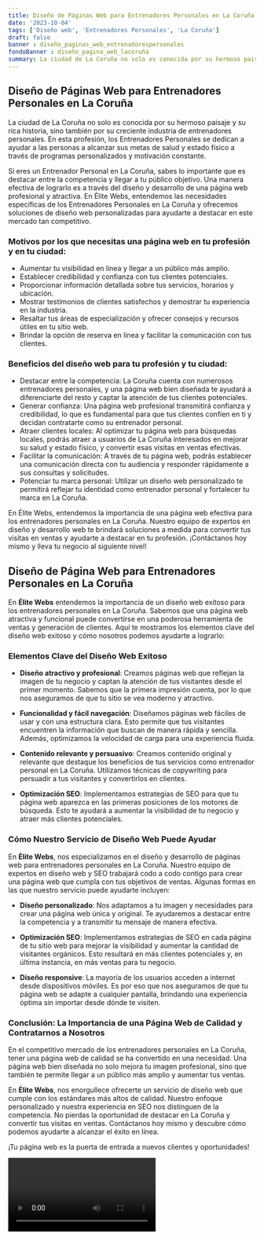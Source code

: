 ```yaml
---
title: Diseño de Páginas Web para Entrenadores Personales en La Coruña
date: '2023-10-04'
tags: ['Diseño web', 'Entrenadores Personales', 'La Coruña']
draft: false
banner : diseño_paginas_web_entrenadorespersonales
fondoBanner : diseño_pagina_web_lacoruña
summary: La ciudad de La Coruña no solo es conocida por su hermoso paisaje y su rica historia, sino también por su creciente industria de entrenadores personales. En esta profesión, los Entrenadores Personales se dedican a ayudar a las personas a alcanzar sus metas de salud y estado físico a través de programas personalizados y motivación constante.
---
```


## Diseño de Páginas Web para Entrenadores Personales en La Coruña

La ciudad de La Coruña no solo es conocida por su hermoso paisaje y su rica historia, sino también por su creciente industria de entrenadores personales. En esta profesión, los Entrenadores Personales se dedican a ayudar a las personas a alcanzar sus metas de salud y estado físico a través de programas personalizados y motivación constante.

Si eres un Entrenador Personal en La Coruña, sabes lo importante que es destacar entre la competencia y llegar a tu público objetivo. Una manera efectiva de lograrlo es a través del diseño y desarrollo de una página web profesional y atractiva. En Élite Webs, entendemos las necesidades específicas de los Entrenadores Personales en La Coruña y ofrecemos soluciones de diseño web personalizadas para ayudarte a destacar en este mercado tan competitivo.

### Motivos por los que necesitas una página web en tu profesión y en tu ciudad:
- Aumentar tu visibilidad en línea y llegar a un público más amplio.
- Establecer credibilidad y confianza con tus clientes potenciales.
- Proporcionar información detallada sobre tus servicios, horarios y ubicación.
- Mostrar testimonios de clientes satisfechos y demostrar tu experiencia en la industria.
- Resaltar tus áreas de especialización y ofrecer consejos y recursos útiles en tu sitio web.
- Brindar la opción de reserva en línea y facilitar la comunicación con tus clientes.

### Beneficios del diseño web para tu profesión y tu ciudad:
- Destacar entre la competencia: La Coruña cuenta con numerosos entrenadores personales, y una página web bien diseñada te ayudará a diferenciarte del resto y captar la atención de tus clientes potenciales.
- Generar confianza: Una página web profesional transmitirá confianza y credibilidad, lo que es fundamental para que tus clientes confíen en ti y decidan contratarte como su entrenador personal.
- Atraer clientes locales: Al optimizar tu página web para búsquedas locales, podrás atraer a usuarios de La Coruña interesados en mejorar su salud y estado físico, y convertir esas visitas en ventas efectivas.
- Facilitar la comunicación: A través de tu página web, podrás establecer una comunicación directa con tu audiencia y responder rápidamente a sus consultas y solicitudes.
- Potenciar tu marca personal: Utilizar un diseño web personalizado te permitirá reflejar tu identidad como entrenador personal y fortalecer tu marca en La Coruña.

En Élite Webs, entendemos la importancia de una página web efectiva para los entrenadores personales en La Coruña. Nuestro equipo de expertos en diseño y desarrollo web te brindará soluciones a medida para convertir tus visitas en ventas y ayudarte a destacar en tu profesión. ¡Contáctanos hoy mismo y lleva tu negocio al siguiente nivel!

<GifSeo />

<Cta />

## Diseño de Página Web para Entrenadores Personales en La Coruña

En **Élite Webs** entendemos la importancia de un diseño web exitoso para los entrenadores personales en La Coruña. Sabemos que una página web atractiva y funcional puede convertirse en una poderosa herramienta de ventas y generación de clientes. Aquí te mostramos los elementos clave del diseño web exitoso y cómo nosotros podemos ayudarte a lograrlo:

### Elementos Clave del Diseño Web Exitoso 

- **Diseño atractivo y profesional**: Creamos páginas web que reflejan la imagen de tu negocio y captan la atención de tus visitantes desde el primer momento. Sabemos que la primera impresión cuenta, por lo que nos aseguramos de que tu sitio se vea moderno y atractivo.

- **Funcionalidad y fácil navegación**: Diseñamos páginas web fáciles de usar y con una estructura clara. Esto permite que tus visitantes encuentren la información que buscan de manera rápida y sencilla. Además, optimizamos la velocidad de carga para una experiencia fluida.

- **Contenido relevante y persuasivo**: Creamos contenido original y relevante que destaque los beneficios de tus servicios como entrenador personal en La Coruña. Utilizamos técnicas de copywriting para persuadir a tus visitantes y convertirlos en clientes.

- **Optimización SEO**: Implementamos estrategias de SEO para que tu página web aparezca en las primeras posiciones de los motores de búsqueda. Esto te ayudará a aumentar la visibilidad de tu negocio y atraer más clientes potenciales.

### Cómo Nuestro Servicio de Diseño Web Puede Ayudar 

En **Élite Webs**, nos especializamos en el diseño y desarrollo de páginas web para entrenadores personales en La Coruña. Nuestro equipo de expertos en diseño web y SEO trabajará codo a codo contigo para crear una página web que cumpla con tus objetivos de ventas. Algunas formas en las que nuestro servicio puede ayudarte incluyen:

- **Diseño personalizado**: Nos adaptamos a tu imagen y necesidades para crear una página web única y original. Te ayudaremos a destacar entre la competencia y a transmitir tu mensaje de manera efectiva.

- **Optimización SEO**: Implementamos estrategias de SEO en cada página de tu sitio web para mejorar la visibilidad y aumentar la cantidad de visitantes orgánicos. Esto resultará en más clientes potenciales y, en última instancia, en más ventas para tu negocio.

- **Diseño responsive**: La mayoría de los usuarios acceden a internet desde dispositivos móviles. Es por eso que nos aseguramos de que tu página web se adapte a cualquier pantalla, brindando una experiencia óptima sin importar desde dónde te visiten.

### Conclusión: La Importancia de una Página Web de Calidad y Contratarnos a Nosotros

En el competitivo mercado de los entrenadores personales en La Coruña, tener una página web de calidad se ha convertido en una necesidad. Una página web bien diseñada no solo mejora tu imagen profesional, sino que también te permite llegar a un público más amplio y aumentar tus ventas.

En **Élite Webs**, nos enorgullece ofrecerte un servicio de diseño web que cumple con los estándares más altos de calidad. Nuestro enfoque personalizado y nuestra experiencia en SEO nos distinguen de la competencia. No pierdas la oportunidad de destacar en La Coruña y convertir tus visitas en ventas. Contáctanos hoy mismo y descubre cómo podemos ayudarte a alcanzar el éxito en línea.

¡Tu página web es la puerta de entrada a nuevos clientes y oportunidades!

<Video />

<CtaBot job='Entrenadores Personales' city='La Coruña'/>

<Gmaps query='La Coruña+españa+maps' />